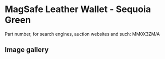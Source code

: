 
# MagSafe Leather Wallet - Sequoia Green

Part number, for search engines, auction websites and such: MM0X3ZM/A

## Image gallery

<div style={{ width: "768px" }}>
  <GalleryComponent
    images={[
      {
        original: "/everysource/MM0X3.png",
        thumbnail: "/everypreview/MM0X3.png",
      },
      {
        original: "/everysource/MM0X3_AV1.png",
        thumbnail: "/everypreview/MM0X3_AV1.png",
      },
      {
        original: "/everysource/MM0X3_AV2.png",
        thumbnail: "/everypreview/MM0X3_AV2.png",
      },
      {
        original: "/everysource/MM0X3_AV3.png",
        thumbnail: "/everypreview/MM0X3_AV3.png",
      },
      {
        original: "/everysource/MM0X3_AV4.png",
        thumbnail: "/everypreview/MM0X3_AV4.png",
      }
    ]}
  />
</div>